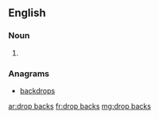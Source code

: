 ==English==

===Noun===
{{head|en|head=[[drop]] [[back]]s}}

# {{plural of|drop back}}

===Anagrams===
* [[backdrops#English|backdrops]]

[[ar:drop backs]]
[[fr:drop backs]]
[[mg:drop backs]]